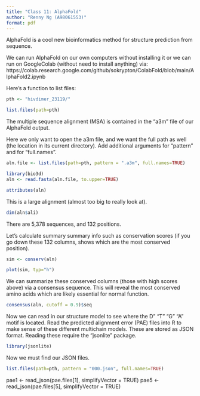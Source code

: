 ```yaml
---
title: "Class 11: AlphaFold"
author: "Renny Ng (A98061553)"
format: pdf
---
```


AlphaFold is a cool new bioinformatics method for structure prediction from sequence. 

We can run AlphaFold on our own computers without installing it or we can run on GoogleColab (without need to install anything) via: https://colab.research.google.com/github/sokrypton/ColabFold/blob/main/AlphaFold2.ipynb

Here's a function to list files:
```r
pth <- "hivdimer_23119/"

list.files(path=pth)
```

The multiple sequence alignment (MSA) is contained in the "a3m" file of our AlphaFold output. 

Here we only want to open the a3m file, and we want the full path as well (the location in its current directory). Add additional arguments for "pattern" and for "full.names". 
```r
aln.file <- list.files(path=pth, pattern = ".a3m", full.names=TRUE)
```

```r
library(bio3d)
aln <- read.fasta(aln.file, to.upper=TRUE)
```
```r
attributes(aln)
```
This is a large alignment (almost too big to really look at). 
```r
dim(aln$ali)
```
There are 5,378 sequences, and 132 positions. 

Let's calculate summary summary info such as conservation scores (if you go down these 132 columns, shows which are the most conserved position).
```r
sim <- conserv(aln)
```

```r
plot(sim, typ="h")
```
We can summarize these conserved columns (those with high scores above) via a consensus sequence. This will reveal the most conserved amino acids which are likely essential for normal function. 

```r
consensus(aln, cutoff = 0.9)$seq
```
Now we can read in our structure model to see where the D" "T" "G" "A" motif is located. Read the predicted alignment error (PAE) files into R to make sense of these different multichain models. These are stored as JSON format. Reading these require the "jsonlite" package. 

```r
library(jsonlite)
```
Now we must find our JSON files. 
```r
list.files(path=pth, pattern = "000.json", full.names=TRUE)
```


pae1 <- read_json(pae.files[1], simplifyVector = TRUE)
pae5 <- read_json(pae.files[5], simplifyVector = TRUE)





